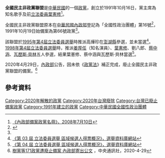 {{Infobox political party
 |name          = 全國民主非政黨聯盟
 |name_lang1    = {{lang|en|National Democratic Non-Party Union}}
 |party_articletitle = 
 |colorcode     = #FFDD77
 |chairman      = [[葉憲修|葉憲修]]
 |founder     = [[葉憲修|葉憲修]]
 |leader1_title = 
 |leader1_name  = 
 |foundation    =  1991年10月16日
 |headquarters  =  
 |student_wing  = 
 |youth_wing    = 
 |country=中華民國
|dissolved=2020年4月29日}}
{{臺灣政治}}
'''全國民主非政黨聯盟'''是[[中華民國|中華民國]]的一個[[中華民國政黨|政黨]]，創立於1991年10月16日，黨主席為知名歌手及前[[立法委員|立法委員]][[葉憲修|葉憲修]]<ref name="政黨登記名冊">[http://www.moi.gov.tw/maintain/attach/g_39639_6854976852.doc 《內政部備案政黨名冊》，2008年7月10日]{{dead link|date=2017年11月 |bot=InternetArchiveBot |fix-attempted=yes }}</ref>。

全國民主非政黨聯盟原本在[[中華民國內政部|中華民國內政部]]登記為「全國性政治團體」第16號<ref>{{Cite web |url=http://www.moi.gov.tw/maintain/attach/g_39525_6247453704.doc |title=《全國性政治團體名冊》，2008年3月18日 |accessdate=2008年7月22日 |archive-date=2016年3月4日 |archive-url=https://web.archive.org/web/20160304132155/http://www.moi.gov.tw/maintain/attach/g_39525_6247453704.doc |dead-url=no }}</ref>，1991年10月19日始備案為第66號政黨<ref name="政黨登記名冊"/>。

該聯盟於[[1995年中華民國立法委員選舉|1995年第4屆立法委員選舉]]時推派高燁珍在[[澎湖縣|澎湖縣]]參選，並未當選<ref>[http://210.69.23.140/vote3.asp?pass1=B1995A0000000000aaa 《第 03 屆 立法委員選舉 區域候選人得票概況》，選舉資料庫網站]{{dead link|date=2017年11月 |bot=InternetArchiveBot |fix-attempted=yes }}</ref>。[[1998年中華民國立法委員選舉|1998年第4屆立法委員選舉]]時，推派[[姜厚任|姜厚任]]（知名演員）、[[葉憲修|葉憲修]]、劉八郎、[[蔡中涵|蔡中涵]]、[[瓦歷斯·貝林|瓦歷斯·貝林]]五人參選，結果葉憲修、蔡中涵與瓦歷斯·貝林當選<ref>[http://210.69.23.140/vote3.asp?pass1=B1998A0000000000aaa 《第 04 屆 立法委員選舉 區域候選人得票概況》，選舉資料庫網站]{{dead link|date=2017年11月 |bot=InternetArchiveBot |fix-attempted=yes }}</ref>。

2020年4月29日，[[中華民國內政部|內政部]]公告，因未依《[[政黨法|政黨法]]》補正完成，廢止全國民主非政黨聯盟的備案。<ref>[https://www.cna.com.tw/news/firstnews/202004290210.aspx 樹黨等171政黨遭廢止備案 內政部寄出公文] {{Wayback|url=https://www.cna.com.tw/news/firstnews/202004290210.aspx |date=20200505145945 }}，中央通訊社，2020-4-29</ref>

==參考資料==
{{reflist|2}}

{{台灣政黨}}
{{中華民國全國性政治團體}}

[[Category:2020年解散的政黨|Category:2020年解散的政黨]]
[[Category:2020年台灣廢除|Category:2020年台灣廢除]]
[[Category:台灣已廢止備案政黨|Category:台灣已廢止備案政黨]]
[[Category:1991年建立的政黨|Category:1991年建立的政黨]]
[[Category:中華民國全國性政治團體|Category:中華民國全國性政治團體]]
